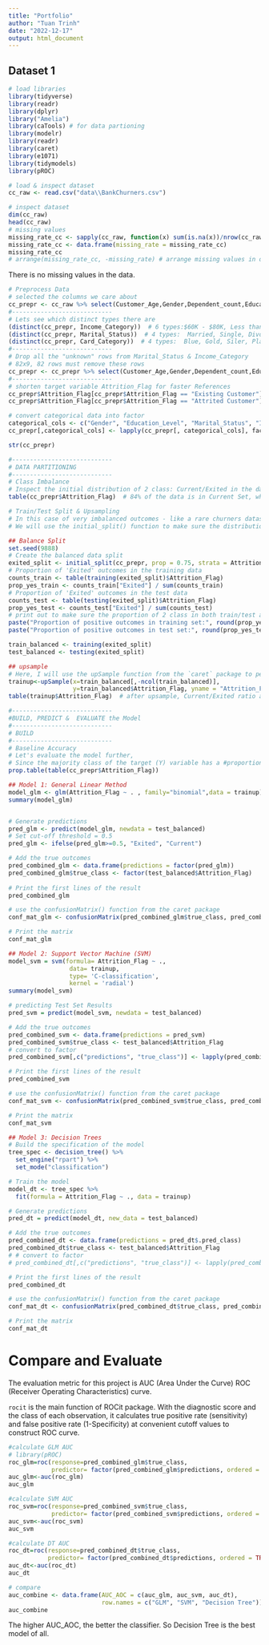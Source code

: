 ```yaml
---
title: "Portfolio"
author: "Tuan Trinh"
date: "2022-12-17"
output: html_document
---
```



## Dataset 1

```r
# load libraries
library(tidyverse)
library(readr)
library(dplyr)
library("Amelia")
library(caTools) # for data partioning
library(modelr)
library(readr)
library(caret)
library(e1071)
library(tidymodels)
library(pROC)
```

```r
# load & inspect dataset
cc_raw <- read.csv("data\\BankChurners.csv")
```

```r
# inspect dataset
dim(cc_raw)
head(cc_raw)
# missing values
missing_rate_cc <- sapply(cc_raw, function(x) sum(is.na(x))/nrow(cc_raw))
missing_rate_cc <- data.frame(missing_rate = missing_rate_cc)
missing_rate_cc
# arrange(missing_rate_cc, -missing_rate) # arrange missing values in decending order
```

There is no missing values in the data. 

```r
# Preprocess Data
# selected the columns we care about
cc_prepr <- cc_raw %>% select(Customer_Age,Gender,Dependent_count,Education_Level,Marital_Status,Income_Category,Card_Category,Credit_Limit, Attrition_Flag) 
#----------------------------
# Lets see which distinct types there are
(distinct(cc_prepr, Income_Category))  # 6 types:$60K - $80K, Less than $40K ,$80K - $120K  ,$40K - $60K ,$120K + ,Unknown 
(distinct(cc_prepr, Marital_Status))  # 4 types:  Married, Single, Divorced, Unknown 
(distinct(cc_prepr, Card_Category))  # 4 types:  Blue, Gold, Siler, Platinum
#----------------------------
# Drop all the "unknown" rows from Marital_Status & Income_Category
# 82x9, 82 rows must remove these rows
cc_prepr <- cc_prepr %>% select(Customer_Age,Gender,Dependent_count,Education_Level,Marital_Status,Income_Category,Card_Category,Credit_Limit, Attrition_Flag) %>% filter(Marital_Status != "Unknown" , Income_Category != "Unknown",Education_Level !="Unknown")
#----------------------------
# shorten target variable Attrition_Flag for faster References  
cc_prepr$Attrition_Flag[cc_prepr$Attrition_Flag == "Existing Customer"] <- "Current"
cc_prepr$Attrition_Flag[cc_prepr$Attrition_Flag == "Attrited Customer"] <- "Exited"

# convert categorical data into factor
categorical_cols <- c("Gender", "Education_Level", "Marital_Status", "Income_Category", "Card_Category", "Attrition_Flag")
cc_prepr[,categorical_cols] <- lapply(cc_prepr[, categorical_cols], factor)

str(cc_prepr)
```


```r
#----------------------------
# DATA PARTITIONING
#----------------------------
# Class Imbalance
# Inspect the initial distribution of 2 class: Current/Exited in the dataset
table(cc_prepr$Attrition_Flag)  # 84% of the data is in Current Set, which is highly imbalanced

# Train/Test Split & Upsampling
# In this case of very imbalanced outcomes - like a rare churners dataset. When splitting randomly, we might end up with a very unfortunate split. Imagine all the churner observations are in the test and none in the training set.
# We will use the initial_split() function to make sure the distribution of 2 classes in train and test set are similar

## Balance Split
set.seed(9888)
# Create the balanced data split
exited_split <- initial_split(cc_prepr, prop = 0.75, strata = Attrition_Flag)
# Proportion of 'Exited' outcomes in the training data
counts_train <- table(training(exited_split)$Attrition_Flag)
prop_yes_train <- counts_train["Exited"] / sum(counts_train)
# Proportion of 'Exited' outcomes in the test data
counts_test <- table(testing(exited_split)$Attrition_Flag)
prop_yes_test <- counts_test["Exited"] / sum(counts_test)
# print out to make sure the proportion of 2 class in both train/test are similar
paste("Proportion of positive outcomes in training set:", round(prop_yes_train, 2))
paste("Proportion of positive outcomes in test set:", round(prop_yes_test, 2))

train_balanced <- training(exited_split)
test_balanced <- testing(exited_split)

## upsample
# Here, I will use the upSample function from the `caret` package to perform upsampling technique.
trainup<-upSample(x=train_balanced[,-ncol(train_balanced)],
                  y=train_balanced$Attrition_Flag, yname = "Attrition_Flag")
table(trainup$Attrition_Flag)  # after upsample, Current/Exited ratio are improved from 5968/1113 to 4476/4476
```

```r
#----------------------------
#BUILD, PREDICT &  EVALUATE the Model
#----------------------------
# BUILD
#----------------------------
# Baseline Accuracy
# Let's evaluate the model further, 
# Since the majority class of the target (Y) variable has a #proportion of 0.84, the baseline accuracy is 84 percent.
prop.table(table(cc_prepr$Attrition_Flag))
```
```r
## Model 1: General Linear Method
model_glm <- glm(Attrition_Flag ~ . , family="binomial",data = trainup)
summary(model_glm)


# Generate predictions
pred_glm <- predict(model_glm, newdata = test_balanced)
# Set cut-off threshold = 0.5
pred_glm <- ifelse(pred_glm>=0.5, "Exited", "Current")

# Add the true outcomes
pred_combined_glm <- data.frame(predictions = factor(pred_glm))
pred_combined_glm$true_class <- factor(test_balanced$Attrition_Flag)
  
# Print the first lines of the result
pred_combined_glm

# use the confusionMatrix() function from the caret package 
conf_mat_glm <- confusionMatrix(pred_combined_glm$true_class, pred_combined_glm$predictions, positive = "Exited")

# Print the matrix
conf_mat_glm
```


```r
## Model 2: Support Vector Machine (SVM)
model_svm = svm(formula= Attrition_Flag ~ .,
                 data= trainup,
                 type= 'C-classification',
                 kernel = 'radial')
summary(model_svm)

# predicting Test Set Results
pred_svm = predict(model_svm, newdata = test_balanced)

# Add the true outcomes
pred_combined_svm <- data.frame(predictions = pred_svm)
pred_combined_svm$true_class <- test_balanced$Attrition_Flag
# convert to factor
pred_combined_svm[,c("predictions", "true_class")] <- lapply(pred_combined_svm[, c("predictions", "true_class")], factor)

# Print the first lines of the result
pred_combined_svm

# use the confusionMatrix() function from the caret package
conf_mat_svm <- confusionMatrix(pred_combined_svm$true_class, pred_combined_svm$predictions, positive = "Exited")

# Print the matrix
conf_mat_svm
```

```r
## Model 3: Decision Trees
# Build the specification of the model
tree_spec <- decision_tree() %>% 
  set_engine("rpart") %>% 
  set_mode("classification")

# Train the model
model_dt <- tree_spec %>% 
  fit(formula = Attrition_Flag ~ ., data = trainup)

# Generate predictions
pred_dt = predict(model_dt, new_data = test_balanced)

# Add the true outcomes
pred_combined_dt <- data.frame(predictions = pred_dt$.pred_class)
pred_combined_dt$true_class <- test_balanced$Attrition_Flag
# # convert to factor
# pred_combined_dt[,c("predictions", "true_class")] <- lapply(pred_combined_dt[, c("predictions", "true_class")], factor)

# Print the first lines of the result
pred_combined_dt

# use the confusionMatrix() function from the caret package
conf_mat_dt <- confusionMatrix(pred_combined_dt$true_class, pred_combined_dt$predictions, positive = "Exited")

# Print the matrix
conf_mat_dt
```

# Compare and Evaluate

The evaluation metric for this project is AUC (Area Under the Curve) ROC (Receiver Operating Characteristics) curve.

`rocit` is the main function of ROCit package. With the diagnostic score and the class of each observation, it calculates true positive rate (sensitivity) and false positive rate (1-Specificity) at convenient cutoff values to construct ROC curve. 


```r
#calculate GLM AUC
# library(pROC)
roc_glm=roc(response=pred_combined_glm$true_class, 
            predictor= factor(pred_combined_glm$predictions, ordered = TRUE), plot=FALSE)
auc_glm<-auc(roc_glm)
auc_glm

#calculate SVM AUC
roc_svm=roc(response=pred_combined_svm$true_class, 
            predictor= factor(pred_combined_svm$predictions, ordered = TRUE), plot=FALSE)
auc_svm<-auc(roc_svm)
auc_svm

#calculate DT AUC
roc_dt=roc(response=pred_combined_dt$true_class, 
           predictor= factor(pred_combined_dt$predictions, ordered = TRUE), plot=FALSE)
auc_dt<-auc(roc_dt)
auc_dt

# compare
auc_combine <- data.frame(AUC_AOC = c(auc_glm, auc_svm, auc_dt), 
                          row.names = c("GLM", "SVM", "Decision Tree"))
auc_combine
```
The higher AUC_AOC, the better the classifier. 
So Decision Tree is the best model of all. 


